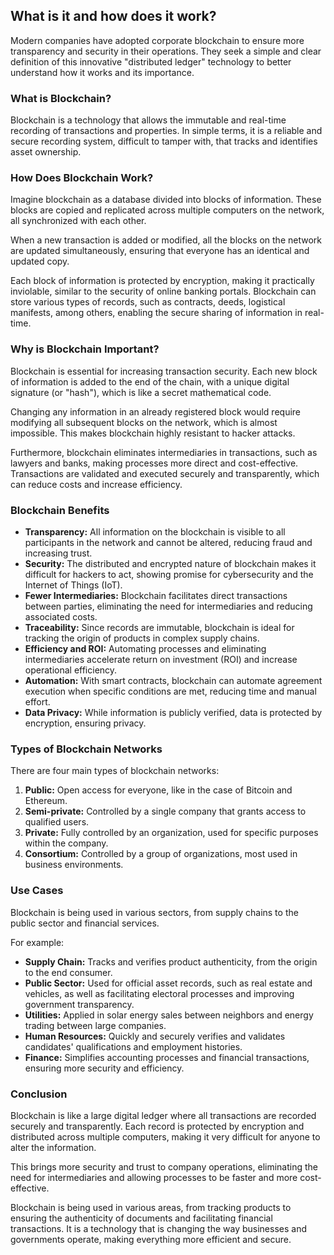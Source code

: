 ## What is it and how does it work?

Modern companies have adopted corporate blockchain to ensure more transparency and security in their operations. They seek a simple and clear definition of this innovative "distributed ledger" technology to better understand how it works and its importance.

### What is Blockchain?

Blockchain is a technology that allows the immutable and real-time recording of transactions and properties. In simple terms, it is a reliable and secure recording system, difficult to tamper with, that tracks and identifies asset ownership.

### How Does Blockchain Work?

Imagine blockchain as a database divided into blocks of information. These blocks are copied and replicated across multiple computers on the network, all synchronized with each other.

When a new transaction is added or modified, all the blocks on the network are updated simultaneously, ensuring that everyone has an identical and updated copy.

Each block of information is protected by encryption, making it practically inviolable, similar to the security of online banking portals. Blockchain can store various types of records, such as contracts, deeds, logistical manifests, among others, enabling the secure sharing of information in real-time.

### Why is Blockchain Important?

Blockchain is essential for increasing transaction security. Each new block of information is added to the end of the chain, with a unique digital signature (or "hash"), which is like a secret mathematical code.

Changing any information in an already registered block would require modifying all subsequent blocks on the network, which is almost impossible. This makes blockchain highly resistant to hacker attacks.

Furthermore, blockchain eliminates intermediaries in transactions, such as lawyers and banks, making processes more direct and cost-effective. Transactions are validated and executed securely and transparently, which can reduce costs and increase efficiency.

### Blockchain Benefits

- **Transparency:** All information on the blockchain is visible to all participants in the network and cannot be altered, reducing fraud and increasing trust.
- **Security:** The distributed and encrypted nature of blockchain makes it difficult for hackers to act, showing promise for cybersecurity and the Internet of Things (IoT).
- **Fewer Intermediaries:** Blockchain facilitates direct transactions between parties, eliminating the need for intermediaries and reducing associated costs.
- **Traceability:** Since records are immutable, blockchain is ideal for tracking the origin of products in complex supply chains.
- **Efficiency and ROI:** Automating processes and eliminating intermediaries accelerate return on investment (ROI) and increase operational efficiency.
- **Automation:** With smart contracts, blockchain can automate agreement execution when specific conditions are met, reducing time and manual effort.
- **Data Privacy:** While information is publicly verified, data is protected by encryption, ensuring privacy.

### Types of Blockchain Networks

There are four main types of blockchain networks:

1. **Public:** Open access for everyone, like in the case of Bitcoin and Ethereum.
2. **Semi-private:** Controlled by a single company that grants access to qualified users.
3. **Private:** Fully controlled by an organization, used for specific purposes within the company.
4. **Consortium:** Controlled by a group of organizations, most used in business environments.

### Use Cases

Blockchain is being used in various sectors, from supply chains to the public sector and financial services.

For example:

- **Supply Chain:** Tracks and verifies product authenticity, from the origin to the end consumer.
- **Public Sector:** Used for official asset records, such as real estate and vehicles, as well as facilitating electoral processes and improving government transparency.
- **Utilities:** Applied in solar energy sales between neighbors and energy trading between large companies.
- **Human Resources:** Quickly and securely verifies and validates candidates' qualifications and employment histories.
- **Finance:** Simplifies accounting processes and financial transactions, ensuring more security and efficiency.

### Conclusion

Blockchain is like a large digital ledger where all transactions are recorded securely and transparently. Each record is protected by encryption and distributed across multiple computers, making it very difficult for anyone to alter the information.

This brings more security and trust to company operations, eliminating the need for intermediaries and allowing processes to be faster and more cost-effective.

Blockchain is being used in various areas, from tracking products to ensuring the authenticity of documents and facilitating financial transactions. It is a technology that is changing the way businesses and governments operate, making everything more efficient and secure.
